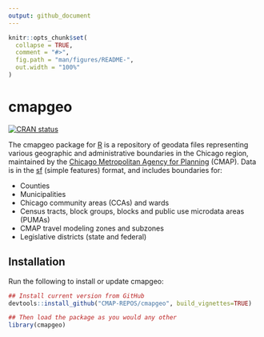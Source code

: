 ```yaml
---
output: github_document
---
```


<!--

    ####### UUUUUUUU        ,ad8888ba,   88b           d88         db         88888888ba
    ####### :UUUUUUU       d8"'    `"8b  888b         d888        d88b        88      "8b
    #######. :UUUUUU      d8'            88`8b       d8'88       d8'`8b       88      ,8P
    ########  :UUUUU      88             88 `8b     d8' 88      d8'  `8b      88aaaaaa8P'
    #########:  :UUU      88             88  `8b   d8'  88     d8YaaaaY8b     88""""""'
    ##########:    '      Y8,            88   `8b d8'   88    d8""""""""8b    88
    #############:.        Y8a.    .a8P  88    `888'    88   d8'        `8b   88
    ################        `"Y8888Y"'   88     `8'     88  d8'          `8b  88
    
    
                                      PROUDLY PRESENTS
                                                                                               
                                                                                               
 ,adPPYba,  88,dPYba,,adPYba,   ,adPPYYba,  8b,dPPYba,    ,adPPYb,d8   ,adPPYba,   ,adPPYba,
a8"     ""  88P'   "88"    "8a  ""     `Y8  88P'    "8a  a8"    `Y88  a8P_____88  a8"     "8a
8b          88      88      88  ,adPPPPP88  88       d8  8b       88  8PP"""""""  8b       d8
"8a,   ,aa  88      88      88  88,    ,88  88b,   ,a8"  "8a,   ,d88  "8b,   ,aa  "8a,   ,a8"
 `"Ybbd8"'  88      88      88  `"8bbdP"Y8  88`YbbdP"'    `"YbbdP"Y8   `"Ybbd8"'   `"YbbdP"'
                                            88            aa,    ,88
                                            88             "Y8bbdP"


                 An R package made with ♥ in Chicago by and for CMAP staff.
-->

```r
knitr::opts_chunk$set(
  collapse = TRUE,
  comment = "#>",
  fig.path = "man/figures/README-",
  out.width = "100%"
)
```

# cmapgeo <!--<img src="man/figures/logo.png" align="right" alt="cmapplot logo" width="128">-->

<!-- badges: start -->
[![CRAN status](https://www.r-pkg.org/badges/version/cmapgeo)](https://cran.r-project.org/package=cmapgeo)
<!-- badges: end -->

The cmapgeo package for [R](https://www.r-project.org) is a repository of
geodata files representing various geographic and administrative boundaries in
the Chicago region, maintained by the
[Chicago Metropolitan Agency for Planning](https://www.cmap.illinois.gov)
(CMAP). Data is in the [sf](https://r-spatial.github.io/sf) (simple features)
format, and includes boundaries for:

- Counties
- Municipalities
- Chicago community areas (CCAs) and wards
- Census tracts, block groups, blocks and public use microdata areas (PUMAs)
- CMAP travel modeling zones and subzones
- Legislative districts (state and federal)


## Installation

Run the following to install or update cmapgeo:

```r
## Install current version from GitHub
devtools::install_github("CMAP-REPOS/cmapgeo", build_vignettes=TRUE)

## Then load the package as you would any other
library(cmapgeo)
```
